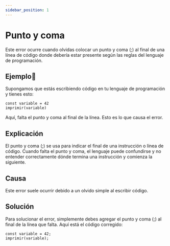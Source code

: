 ```yaml
---
sidebar_position: 1
---
```


# Punto y coma
Este error ocurre cuando olvidas colocar un punto y coma (;) al final de una línea de código donde debería estar presente según las reglas del lenguaje de programación.


## Ejemplo📝
Supongamos que estás escribiendo código en tu lenguaje de programación y tienes esto:
```dummy
const variable = 42
imprimir(variable)
```
Aquí, falta el punto y coma al final de la línea. Esto es lo que causa el error.

## Explicación
El punto y coma (;) se usa para indicar el final de una instrucción o línea de código.
Cuando falta el punto y coma, el lenguaje puede confundirse y no entender correctamente dónde termina una instrucción y comienza la siguiente.

## Causa
Este error suele ocurrir debido a un olvido simple al escribir código.

## Solución
Para solucionar el error, simplemente debes agregar el punto y coma (;) al final de la línea que falta. Aquí está el código corregido:

```dummy
const variable = 42;
imprimir(variable);
```